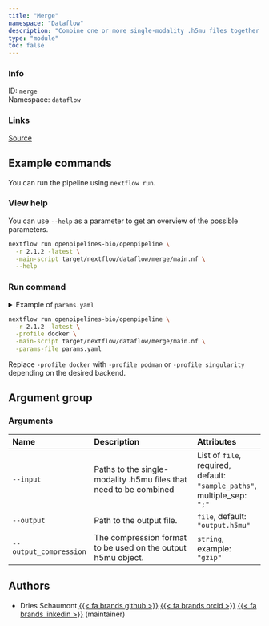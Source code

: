 ```yaml
---
title: "Merge"
namespace: "Dataflow"
description: "Combine one or more single-modality .h5mu files together into one .h5mu file"
type: "module"
toc: false
---
```


::: {.column-margin}

### Info

ID: `merge`  
Namespace: `dataflow`

### Links
[Source](https://github.com/openpipelines-bio/openpipeline/blob/2.1.2/src/dataflow/merge/config.vsh.yml){.btn-action .btn-sm .btn-info .btn role="button"}

:::



## Example commands

You can run the pipeline using `nextflow run`.

### View help

You can use `--help` as a parameter to get an overview of the possible parameters.

```bash
nextflow run openpipelines-bio/openpipeline \
  -r 2.1.2 -latest \
  -main-script target/nextflow/dataflow/merge/main.nf \
  --help
```

### Run command

<details>
<summary>Example of `params.yaml`</summary>
```yaml
# Arguments
input: # please fill in - example: ["sample_paths"]
# output: "output.h5mu"
# output_compression: "gzip"

# Nextflow input-output arguments
publish_dir: # please fill in - example: "output/"
# param_list: "my_params.yaml"
```
</details>

```bash
nextflow run openpipelines-bio/openpipeline \
  -r 2.1.2 -latest \
  -profile docker \
  -main-script target/nextflow/dataflow/merge/main.nf \
  -params-file params.yaml
```

:::{.callout-note}
Replace `-profile docker` with `-profile podman` or `-profile singularity` depending on the desired backend.
:::

## Argument group

### Arguments

|Name                   |Description                                                       |Attributes                                                               |
|:----------|:--------------------------------------------------|:--------------------|
|`--input`              |Paths to the single-modality .h5mu files that need to be combined |List of `file`, required, default: `"sample_paths"`, multiple_sep: `";"` |
|`--output`             |Path to the output file.                                          |`file`, default: `"output.h5mu"`                                         |
|`--output_compression` |The compression format to be used on the output h5mu object.      |`string`, example: `"gzip"`                                              |

## Authors


  * Dries Schaumont [{{< fa brands github >}}](https://github.com/DriesSchaumont) [{{< fa brands orcid >}}](https://orcid.org/0000-0002-4389-0440) [{{< fa brands linkedin >}}](https://linkedin.com/in/dries-schaumont) (maintainer)

